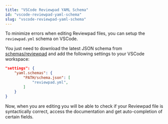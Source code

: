 ```yaml
---
title: "VSCode Reviewpad YAML Schema"
id: "vscode-reviewpad-yaml-schema"
slug: "vscode-reviewpad-yaml-schema"
---
```



To minimize errors when editing Reviewpad files, you can setup the `reviewpad.yml` schema on VSCode.

You just need to download the latest JSON schema from [schemas/reviewpad](https://github.com/reviewpad/schemas/tree/main) and add the following settings to your VSCode workspace:

```json
"settings": {
	"yaml.schemas": {
		"PATH/schema.json": [
			"reviewpad.yml",
		]
	}
}
```

Now, when you are editing you will be able to check if your Reviewpad file is syntactically correct, access the documentation and get auto-completion of certain fields.

<LoomVideo url="https://www.loom.com/embed/5d10b9b6f9f4483b9820614da2f190ef" />

